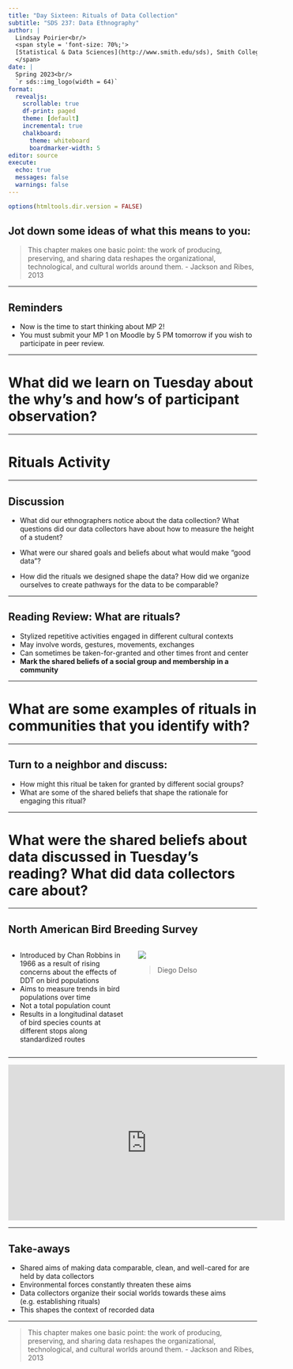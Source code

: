```yaml
---
title: "Day Sixteen: Rituals of Data Collection"
subtitle: "SDS 237: Data Ethnography"
author: |
  Lindsay Poirier<br/>
  <span style = 'font-size: 70%;'>
  [Statistical & Data Sciences](http://www.smith.edu/sds), Smith College<br/>
  </span>
date: |
  Spring 2023<br/>
  `r sds::img_logo(width = 64)`
format: 
  revealjs:
    scrollable: true
    df-print: paged
    theme: [default]
    incremental: true
    chalkboard:
      theme: whiteboard
      boardmarker-width: 5
editor: source
execute:
  echo: true
  messages: false
  warnings: false
---
```



```r
options(htmltools.dir.version = FALSE)
```


## Jot down some ideas of what this means to you: 

> This chapter makes one basic point: the work of producing, preserving, and sharing data reshapes the organizational, technological, and cultural worlds around them. - Jackson and Ribes, 2013

---

## Reminders

- Now is the time to start thinking about MP 2!
- You must submit your MP 1 on Moodle by 5 PM tomorrow if you wish to participate in peer review. 

---

# What did we learn on Tuesday about the why's and how's of participant observation?


---

# Rituals Activity

---

## Discussion

- What did our ethnographers notice about the data collection? What questions did our data collectors have about how to measure the height of a student?

- What were our shared goals and beliefs about what would make "good data"?

- How did the rituals we designed shape the data? How did we organize ourselves to create pathways for the data to be comparable? 


---

## Reading Review: What are rituals?

- Stylized repetitive activities engaged in different cultural contexts
- May involve words, gestures, movements, exchanges
- Can sometimes be taken-for-granted and other times front and center
- **Mark the shared beliefs of a social group and membership in a community**

---

# What are some examples of rituals in communities that you identify with?

---

## Turn to a neighbor and discuss:

- How might this ritual be taken for granted by different social groups?
- What are some of the shared beliefs that shape the rationale for engaging this ritual?

---


# What were the shared beliefs **about data** discussed in Tuesday's reading? What did data collectors care about?

---

## North American Bird Breeding Survey

:::: {.columns}

::: {.column width="50%"}

- Introduced by Chan Robbins in 1966 as a result of rising concerns about the effects of DDT on bird populations
- Aims to measure trends in bird populations over time
- Not a total population count
- Results in a longitudinal dataset of bird species counts at different stops along standardized routes

:::

::: {.column width="50%"}

![](https://upload.wikimedia.org/wikipedia/commons/thumb/5/50/Orop%C3%A9ndola_enmascarada_%28Oriolus_larvatus%29%2C_parque_nacional_Kruger%2C_Sud%C3%A1frica%2C_2018-07-25%2C_DD_44.jpg/220px-Orop%C3%A9ndola_enmascarada_%28Oriolus_larvatus%29%2C_parque_nacional_Kruger%2C_Sud%C3%A1frica%2C_2018-07-25%2C_DD_44.jpg)

> Diego Delso

:::
:::

---

<iframe width="560" height="315" src="https://www.youtube.com/embed/QeUbwr3-DCg" title="YouTube video player" frameborder="0" allow="accelerometer; autoplay; clipboard-write; encrypted-media; gyroscope; picture-in-picture; web-share" allowfullscreen></iframe>

---

## Take-aways

- Shared aims of making data comparable, clean, and well-cared for are held by data collectors
- Environmental forces constantly threaten these aims
- Data collectors organize their social worlds towards these aims (e.g. establishing rituals)
- This shapes the context of recorded data

--- 

> This chapter makes one basic point: the work of producing, preserving, and sharing data reshapes the organizational, technological, and cultural worlds around them. - Jackson and Ribes, 2013






  


